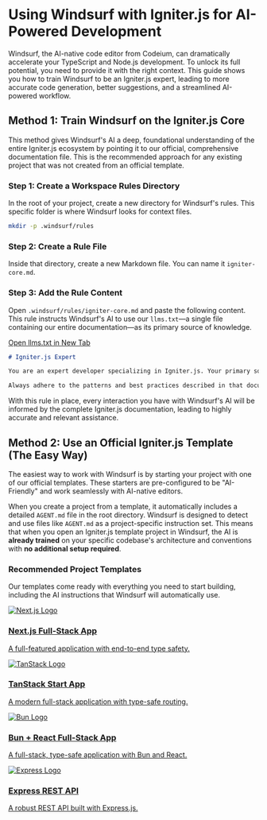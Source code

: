 # Using Windsurf with Igniter.js for AI-Powered Development

Windsurf, the AI-native code editor from Codeium, can dramatically accelerate your TypeScript and Node.js development. To unlock its full potential, you need to provide it with the right context. This guide shows you how to train Windsurf to be an Igniter.js expert, leading to more accurate code generation, better suggestions, and a streamlined AI-powered workflow.

## Method 1: Train Windsurf on the Igniter.js Core

This method gives Windsurf's AI a deep, foundational understanding of the entire Igniter.js ecosystem by pointing it to our official, comprehensive documentation file. This is the recommended approach for any existing project that was not created from an official template.

### Step 1: Create a Workspace Rules Directory

In the root of your project, create a new directory for Windsurf's rules. This specific folder is where Windsurf looks for context files.

```bash
mkdir -p .windsurf/rules
```

### Step 2: Create a Rule File

Inside that directory, create a new Markdown file. You can name it `igniter-core.md`.

### Step 3: Add the Rule Content

Open `.windsurf/rules/igniter-core.md` and paste the following content. This rule instructs Windsurf's AI to use our `llms.txt`—a single file containing our entire documentation—as its primary source of knowledge.

<div className="my-4">
    <a href="https://igniterjs.com/llms.txt" target="_blank" rel="noopener noreferrer" className="inline-flex items-center justify-center rounded-md border border-border bg-transparent px-4 py-2 text-sm font-medium text-foreground transition-colors hover:bg-accent hover:text-accent-foreground focus-visible:outline-none focus-visible:ring-2 focus-visible:ring-ring focus-visible:ring-offset-2 disabled:pointer-events-none disabled:opacity-50">
      Open llms.txt in New Tab
    </a>
</div>

```markdown
# Igniter.js Expert

You are an expert developer specializing in Igniter.js. Your primary source of knowledge for all framework-related questions and code generation is the official documentation, which can be found in its entirety at: https://igniterjs.com/llms.txt.

Always adhere to the patterns and best practices described in that document. Before answering any question, consult this source to ensure accuracy.
```

With this rule in place, every interaction you have with Windsurf's AI will be informed by the complete Igniter.js documentation, leading to highly accurate and relevant assistance.

## Method 2: Use an Official Igniter.js Template (The Easy Way)

The easiest way to work with Windsurf is by starting your project with one of our official templates. These starters are pre-configured to be "AI-Friendly" and work seamlessly with AI-native editors.

When you create a project from a template, it automatically includes a detailed `AGENT.md` file in the root directory. Windsurf is designed to detect and use files like `AGENT.md` as a project-specific instruction set. This means that when you open an Igniter.js template project in Windsurf, the AI is **already trained** on your specific codebase's architecture and conventions with **no additional setup required**.

### Recommended Project Templates

Our templates come ready with everything you need to start building, including the AI instructions that Windsurf will automatically use.

<div className="grid grid-cols-1 gap-4 my-8">
    <a href="/templates/starter-nextjs" className="block p-4 rounded-lg border hover:bg-accent/50 hover:shadow-lg transition-all duration-200">
      <div className="flex items-center space-x-4">
        <span className="size-12 border bg-secondary dark:bg-transparent border-border rounded-md p-1 flex items-center justify-center">
          <img src="https://svgl.app/library/nextjs_icon_dark.svg" alt="Next.js Logo" className="h-6 flex-shrink-0 grayscale invert-0 dark:invert" />
        </span>
        <div className="flex-1">
          <h3 className="text-sm font-semibold">Next.js Full-Stack App</h3>
          <p className="text-sm text-muted-foreground">A full-featured application with end-to-end type safety.</p>
        </div>
      </div>
    </a>
    <a href="/templates/starter-tanstack-start" className="block p-4 rounded-lg border hover:bg-accent/50 hover:shadow-lg transition-all duration-200">
      <div className="flex items-center space-x-4">
        <span className="size-12 border bg-secondary dark:bg-transparent border-border rounded-md p-1 flex items-center justify-center">
          <img src="https://svgl.app/library/tanstack.svg" alt="TanStack Logo" className="h-6 flex-shrink-0 grayscale" />
        </span>
        <div className="flex-1">
          <h3 className="text-sm font-semibold">TanStack Start App</h3>
          <p className="text-sm text-muted-foreground">A modern full-stack application with type-safe routing.</p>
        </div>
      </div>
    </a>
    <a href="/templates/starter-bun-react-app" className="block p-4 rounded-lg border hover:bg-accent/50 hover:shadow-lg transition-all duration-200">
      <div className="flex items-center space-x-4">
        <span className="size-12 border bg-secondary dark:bg-transparent border-border rounded-md p-1 flex items-center justify-center">
          <img src="https://svgl.app/library/bun.svg" alt="Bun Logo" className="h-6 flex-shrink-0 grayscale invert-0 dark:invert" />
        </span>
        <div className="flex-1">
          <h3 className="text-sm font-semibold">Bun + React Full-Stack App</h3>
          <p className="text-sm text-muted-foreground">A full-stack, type-safe application with Bun and React.</p>
        </div>
      </div>
    </a>
    <a href="/templates/starter-express-rest-api" className="block p-4 rounded-lg border hover:bg-accent/50 hover:shadow-lg transition-all duration-200">
      <div className="flex items-center space-x-4">
        <span className="size-12 border bg-secondary dark:bg-transparent border-border rounded-md p-1 flex items-center justify-center">
          <img src="https://svgl.app/library/expressjs_dark.svg" alt="Express Logo" className="h-6 flex-shrink-0 grayscale invert-0 dark:invert" />
        </span>
        <div className="flex-1">
          <h3 className="text-sm font-semibold">Express REST API</h3>
          <p className="text-sm text-muted-foreground">A robust REST API built with Express.js.</p>
        </div>
      </div>
    </a>
</div>